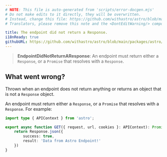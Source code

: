 ```yaml
---
# NOTE: This file is auto-generated from 'scripts/error-docgen.mjs'
# Do not make edits to it directly, they will be overwritten.
# Instead, change this file: https://github.com/withastro/astro/blob/main/packages/astro/src/core/errors/errors-data.ts
# Translators, please remove this note and the <DontEditWarning/> component.

title: The endpoint did not return a Response.
i18nReady: true
githubURL: https://github.com/withastro/astro/blob/main/packages/astro/src/core/errors/errors-data.ts
---
```


<DontEditWarning />


> **EndpointDidNotReturnAResponse**: An endpoint must return either a `Response`, or a `Promise` that resolves with a `Response`.

## What went wrong?
Thrown when an endpoint does not return anything or returns an object that is not a `Response` object.

An endpoint must return either a `Response`, or a `Promise` that resolves with a `Response`. For example:
```ts
import type { APIContext } from 'astro';

export async function GET({ request, url, cookies }: APIContext): Promise<Response> {
    return Response.json({
        success: true,
        result: 'Data from Astro Endpoint!'
    })
}
```



